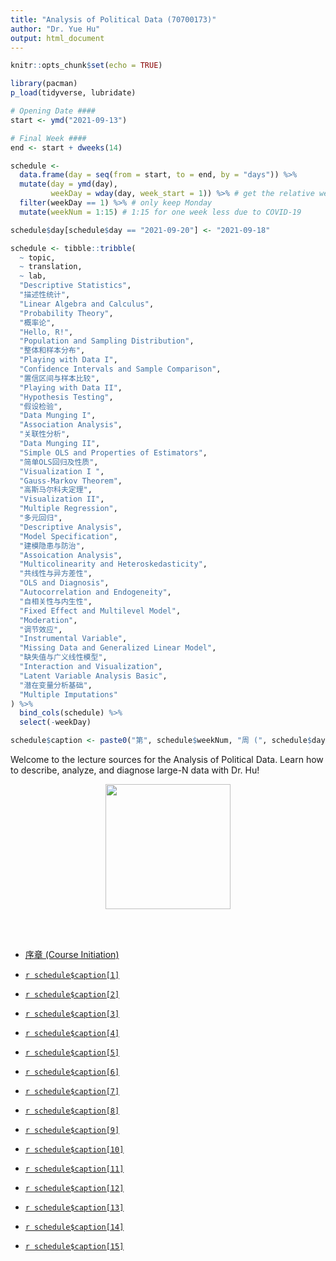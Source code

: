 ```yaml
---
title: "Analysis of Political Data (70700173)"
author: "Dr. Yue Hu"
output: html_document
---
```


```r
knitr::opts_chunk$set(echo = TRUE)
```

```r
library(pacman)
p_load(tidyverse, lubridate)

# Opening Date ####
start <- ymd("2021-09-13")

# Final Week ####
end <- start + dweeks(14) 

schedule <-
  data.frame(day = seq(from = start, to = end, by = "days")) %>%
  mutate(day = ymd(day),
         weekDay = wday(day, week_start = 1)) %>% # get the relative week number
  filter(weekDay == 1) %>% # only keep Monday
  mutate(weekNum = 1:15) # 1:15 for one week less due to COVID-19

schedule$day[schedule$day == "2021-09-20"] <- "2021-09-18"

schedule <- tibble::tribble(
  ~ topic,
  ~ translation,
  ~ lab,
  "Descriptive Statistics",
  "描述性统计",
  "Linear Algebra and Calculus",
  "Probability Theory",
  "概率论",
  "Hello, R!",
  "Population and Sampling Distribution",
  "整体和样本分布",
  "Playing with Data I",
  "Confidence Intervals and Sample Comparison",
  "置信区间与样本比较",
  "Playing with Data II",
  "Hypothesis Testing",
  "假设检验",
  "Data Munging I",
  "Association Analysis",
  "关联性分析",
  "Data Munging II",
  "Simple OLS and Properties of Estimators",
  "简单OLS回归及性质",
  "Visualization I ",
  "Gauss-Markov Theorem",
  "高斯马尔科夫定理",
  "Visualization II",
  "Multiple Regression",
  "多元回归",
  "Descriptive Analysis",
  "Model Specification",
  "建模隐患与防治",
  "Assoication Analysis",
  "Multicolinearity and Heteroskedasticity",
  "共线性与异方差性",
  "OLS and Diagnosis",
  "Autocorrelation and Endogeneity",
  "自相关性与内生性",
  "Fixed Effect and Multilevel Model",
  "Moderation",
  "调节效应",
  "Instrumental Variable",
  "Missing Data and Generalized Linear Model",
  "缺失值与广义线性模型",
  "Interaction and Visualization",
  "Latent Variable Analysis Basic",
  "潜在变量分析基础",
  "Multiple Imputations"
) %>% 
  bind_cols(schedule) %>% 
  select(-weekDay)

schedule$caption <- paste0("第", schedule$weekNum, "周 (", schedule$day, "): ", schedule$translation, " (", schedule$topic, ")")
```

Welcome to the lecture sources for the Analysis of Political Data.
Learn how to describe, analyze, and diagnose large-N data with Dr. Hu!

<center><img src="images/goodluck.gif" height="200"/></center>

<br><br>


* <a href="/slides_gh/slides/courses/analysisOfPoliticalData/01_courseIntro.html">序章 (Course Initiation)</a>

* <a href="/slides_gh/slides/courses/analysisOfPoliticalData/02_descriptiveStats.html">`r schedule$caption[1]`</a>

* <a href="/slides_gh/slides/courses/analysisOfPoliticalData/03_probability.html">`r schedule$caption[2]`</a>

* <a href="/slides_gh/slides/courses/analysisOfPoliticalData/04_distribution.html">`r schedule$caption[3]`</a>

* <a href="/slides_gh/slides/courses/analysisOfPoliticalData/05_ciSample.html">`r schedule$caption[4]`</a>

* <a href="/slides_gh/slides/courses/analysisOfPoliticalData/06_hypothesis.html">`r schedule$caption[5]`</a>

* <a href="/slides_gh/slides/courses/analysisOfPoliticalData/07_association.html">`r schedule$caption[6]`</a>

* <a href="/slides_gh/slides/courses/analysisOfPoliticalData/08_simpleOLS.html">`r schedule$caption[7]`</a>

* <a href="/slides_gh/slides/courses/analysisOfPoliticalData/09_assumptions.html">`r schedule$caption[8]`</a>

* <a href="/slides_gh/slides/courses/analysisOfPoliticalData/10_multipleRegression.html">`r schedule$caption[9]`</a>

* <a href="/slides_gh/slides/courses/analysisOfPoliticalData/11_specification.html">`r schedule$caption[10]`</a>

* <a href="/slides_gh/slides/courses/analysisOfPoliticalData/12_multiHeter.html">`r schedule$caption[11]`</a>

* <a href="/slides_gh/slides/courses/analysisOfPoliticalData/13_autoEndo.html">`r schedule$caption[12]`</a>

* <a href="/slides_gh/slides/courses/analysisOfPoliticalData/14_moderation.html">`r schedule$caption[13]`</a>

* <a href="/slides_gh/slides/courses/analysisOfPoliticalData/15_logitMissing.html">`r schedule$caption[14]`</a>

* <a href="/slides_gh/slides/courses/governmentalBigData/03_latentVariableI.html">`r schedule$caption[15]`</a>
